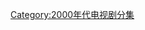 {{CategoryTOC}}
{{Portal|电视}}
{{Year by category
|m=2
|c=0
|d=0
|y=4
|cat=电视剧剧集
|sortkey=Episodes
|parent=各年电视剧分集
|subcat=2004年電視劇集
}}

[[Category:2000年代电视剧分集|Category:2000年代电视剧分集]]